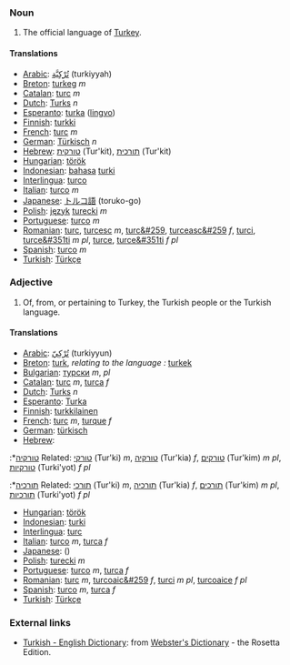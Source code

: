 ===Noun===
#The official language of [[Turkey]].

====Translations====
*[[Arabic]]: [[تُرْكِيَّة]] (turkiyyah)
*[[Breton]]: [[turkeg]] ''m''
*[[Catalan]]: [[turc]] ''m''
*[[Dutch]]: [[Turks]] ''n''
*[[Esperanto]]: [[turka]] ([[lingvo]])
*[[Finnish]]: [[turkki]]
*[[French]]: [[turc]] ''m''
*[[German]]: [[Türkisch]] ''n''
*[[Hebrew]]: [[טורקית]] (Tur'kit), [[תורכית]] (Tur'kit)
*[[Hungarian]]: [[török]]
*[[Indonesian]]: [[bahasa]] [[turki]]
*[[Interlingua]]: [[turco]]
*[[Italian]]: [[turco]] ''m''
*[[Japanese]]: [[トルコ]][[語]] (toruko-go)
*[[Polish]]: [[język]] [[turecki]] ''m''
*[[Portuguese]]: [[turco]] ''m''
*[[Romanian]]: [[turc]], [[turcesc]] ''m'', [[turc&#259]], [[turceasc&#259]] ''f'', [[turci]], [[turce&#351ti]] ''m pl'', [[turce]], [[turce&#351ti]] ''f pl''
*[[Spanish]]: [[turco]] ''m''
*[[Turkish]]: [[Türkçe]]

===Adjective===
#Of, from, or pertaining to Turkey, the Turkish people or the Turkish language.

====Translations====
*[[Arabic]]: [[تُرْكِيّ]] (turkiyyun)
*[[Breton]]: [[turk]], ''relating to the language :'' [[turkek]]
*[[Bulgarian]]: [[турски]] ''m'', ''pl''
*[[Catalan]]: [[turc]] ''m'', [[turca]] ''f''
*[[Dutch]]: [[Turks]] ''n''
*[[Esperanto]]: [[Turka]]
*[[Finnish]]: [[turkkilainen]]
*[[French]]: [[turc]] ''m'', [[turque]] ''f''
*[[German]]: [[türkisch]]
*[[Hebrew]]:
:*[[טורקיה]] Related: [[טורקי]] (Tur'ki) ''m'', [[טורקיה]] (Tur'kia) ''f'', [[טורקים]] (Tur'kim) ''m pl'', [[טורקיות]] (Turki'yot) ''f pl''
:*[[תורכיה]] Related: [[תורכי]] (Tur'ki) ''m'', [[תורכיה]] (Tur'kia) ''f'', [[תורכים]] (Tur'kim) ''m pl'', [[תורכיות]] (Turki'yot) ''f pl''
*[[Hungarian]]: [[török]]
*[[Indonesian]]: [[turki]]
*[[Interlingua]]: [[turc]]
*[[Italian]]: [[turco]] ''m'', [[turca]] ''f''
*[[Japanese]]: [[]] ()
*[[Polish]]: [[turecki]] ''m''
*[[Portuguese]]: [[turco]] ''m'', [[turca]] ''f''
*[[Romanian]]: [[turc]] ''m'', [[turcoaic&#259]] ''f'', [[turci]] ''m pl'', [[turcoaice]] ''f pl''
*[[Spanish]]: [[turco]] ''m'', [[turca]] ''f''
*[[Turkish]]: [[Türkçe]]

=== External links ===
*[http://www.websters-online-dictionary.org/definition/Turkish-english/ Turkish - English Dictionary]: from [http://www.websters-online-dictionary.org/ Webster's Dictionary] - the Rosetta Edition.